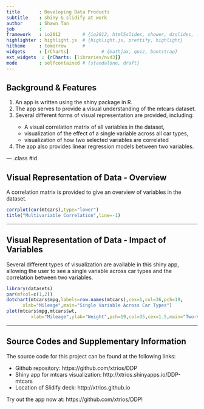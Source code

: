 ```yaml
---
title       : Developing Data Products
subtitle    : shiny & slidify at work
author      : Shawn Tan
job         : 
framework   : io2012        # {io2012, html5slides, shower, dzslides, ...}
highlighter : highlight.js  # {highlight.js, prettify, highlight}
hitheme     : tomorrow      # 
widgets     : [rCharts]            # {mathjax, quiz, bootstrap}
ext_widgets  : {rCharts: [libraries/nvd3]}
mode        : selfcontained # {standalone, draft}
---
```


## Background & Features

<ol>
<li> An app is written using the shiny package in R.</li>
<li> The app serves to provide a visual understanding of the mtcars dataset.</li>
<li> Several different forms of visual representation are provided, including: </li>
<ul>
<li>  A visual correlation matrix of all variables in the dataset,</li>
<li>  visualization of the effect of a single variable across all car types,</li>
<li>  visualization of how two selected variables are correlated</li>
</ul>
<li> The app also provides linear regression models between two variables. </li>
</ol>

--- .class #id 

## Visual Representation of Data - Overview

A correlation matrix is provided to give an overview of variables in the dataset.

```r
corrplot(cor(mtcars),type="lower")
title("Multivariable Correlation",line=-1)
```

---

## Visual Representation of Data - Impact of Variables

Several different types of visualization are available in this shiny app, allowing the user to see a single variable across car types and the correlation between two variables.

```r
library(datasets)
par(mfcol=c(1,2))
dotchart(mtcars$mpg,labels=row.names(mtcars),cex=1,col=36,pch=19,
      xlab="Mileage",main="Single Variable Across Car Types")
plot(mtcars$mpg,mtcars$wt,
         xlab="Mileage",ylab="Weight",pch=19,col=35,cex=1.5,main="Two-Variable Analaysis")

```

---

## Source Codes and Supplementary Information

The source code for this project can be found at the following links:

- Github repository: https://github.com/xtrios/DDP
- Shiny app for mtcars visualization: http://xtrios.shinyapps.io/DDP-mtcars
- Location of Slidify deck: http://xtrios.github.io

Try out the app now at: https://github.com/xtrios/DDP!


